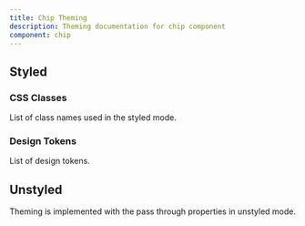 ```yaml
---
title: Chip Theming
description: Theming documentation for chip component
component: chip
---
```


## Styled

### CSS Classes

List of class names used in the styled mode.

<DocTable name="Chip" category="style" />

### Design Tokens

List of design tokens.

<DocTable name="Chip" category="token" />

## Unstyled

Theming is implemented with the pass through properties in unstyled mode.
